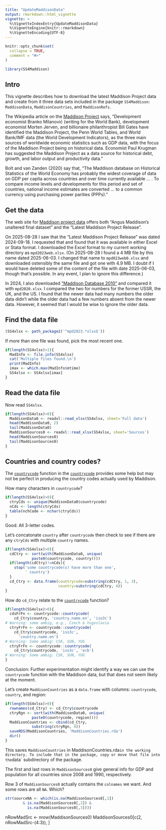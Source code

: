 ```yaml
---
title: "UpdateMaddisonData"
output: rmarkdown::html_vignette
vignette: >
  %\VignetteIndexEntry{UpdateMaddisonData}
  %\VignetteEngine{knitr::rmarkdown}
  %\VignetteEncoding{UTF-8}
---
```


```r
knitr::opts_chunk$set(
  collapse = TRUE,
  comment = "#>"
)
```

```r
library(SS4Maddison)
```

## Intro 

This vignette describes how to download the latest Maddison Project data and create from it three data sets included in the package `SS4Maddison`: `MaddisonData`, `MaddisonCountries`, and `MaddisonRefs`. 

The Wikipedia article on the [Maddison Project](https://en.wikipedia.org/wiki/Maddison_Project) says, "Development economist Branko Milanović (writing for the World Bank), development economist Morten Jerven, and billionaire philanthropist Bill Gates have identified the Maddison Project, the Penn World Tables, and World Bank/IMF data (the World Development Indicators), as the three main sources of worldwide economic statistics such as GDP data, with the focus of the Maddison Project being on historical data. Economist Paul Krugman has suggested the Maddison Project as a data source for historical debt, growth, and labor output and productivity data."  

Bolt and van Zanden (2020) say that, "The Maddison database on Historical Statistics of the World Economy has probably the widest coverage of data on GDP per capita across countries and over time currently available ... . To compare income levels and developments for this period and set of countries, national income estimates are converted ... to a common currency using purchasing power parities (PPPs)." 

## Get the data

The web site for [Maddison project data](https://www.rug.nl/ggdc/historicaldevelopment/maddison/) offers both "Angus Maddison's unaltered final dataset" and the "Latest Maddison Project Release".

On 2025-08-28 I saw that the "Latest Maddison Project Release" was dated 2024-09-18. I requested that and found that it was available in either Excel or Stata format. I downloaded the Excel format to my current working directory as `mpd2023web.xlsx`. (On 2025-08-28 I found a 4 MB file by this name dated 2025-06-03. I changed that name to `mpd023web0.xlsx` and downloaded ostensibly the same file and got one with 4.9 MB. I doubt if I would have deleted some of the content of the file with date 2025-06-03, though that's possible. In any event, I plan to ignore this difference.) 

In 2024, I also downloaded ["Maddison Database 2010"](https://www.rug.nl/ggdc/historicaldevelopment/maddison/releases/maddison-database-2010) and compared it with `mpd2020.xlsx`. I compared the two for numbers for the former USSR, the UK, and the US. I found that the newer data had many numbers the older data didn't while the older data had a few numbers absent from the newer data. However, it seemed that I would be wise to ignore the older data. 

## Find the data file

```r
(SS4xlsx <- path_package2('^mpd2023.*xlsx$'))
```

If more than one file was found, pick the most recent one. 

```r
if(length(SS4xlsx)>1){
  MadInfo <- file.info(SS4xlsx)
  cat('Multiple files found.\n')
  print(MadInfo)
  imax <- which.max(MadInfo$mtime)
  SS4xlsx <- SS4xlsx[imax]
}
```

## Read the data file

Now read `SS4xlsx`. 

```r
if(length(SS4xlsx)>0){
  MaddisonData0 <- readxl::read_xlsx(SS4xlsx, sheet='Full data')
  head(MaddisonData0, 2)
  tail(MaddisonData0)
  MaddisonSources0 <- readxl::read_xlsx(SS4xlsx, sheet='Sources')
  head(MaddisonSources0)
  tail(MaddisonSources0)
}
```

## Countries and country codes? 

The [`countrycode`](https://search.r-project.org/CRAN/refmans/countrycode/html/countrycode.html) function in the [`countrycode`](https://search.r-project.org/CRAN/refmans/countrycode/html/00Index.html) provides some help but may not be perfect in producing the country codes actually used by Maddison. 

How many characters in `countrycode`? 

```r
if(length(SS4xlsx)>0){
  ctryCds <- unique(MaddisonData0$countrycode)
  nCds <- length(ctryCds)
  table(nchCode <- nchar(ctryCds))
}
```

Good: All 3-letter codes. 

Let's concatonate `country` after `countrycode` then check to see if there are any `ctryCds` with multiple `country` names. 

```r
if(length(SS4xlsx)>0){
  cdCtry <- sort(with(MaddisonData0, unique(
            paste0(countrycode, country))))
  if(length(cdCtry)!=nCds){
    stop('some countrycode(s) have more than one', 
         ' country')
  }
  cd_Ctry <- data.frame(countrycode=substring(cdCtry, 1, 3),
                        country=substring(cdCtry, 4))
}
```

How do `cd_Ctry` relate to the [`countrycode`](https://search.r-project.org/CRAN/refmans/countrycode/html/countrycode.html) function? 

```r
if(length(SS4xlsx)>0){
  cdsFrFn <- countrycode::countrycode(
    cd_Ctry$country, 'country.name.en', 'iso3c')
# Warning: some ambig, e.g., Czech & Yugoslavia
  ctryFrFn <- countrycode::countrycode(
    cd_Ctry$countrycode, 'iso3c', 
      'country.name.en')
# Warning: Some ambig: CSK, SUN, YUG          
  ctryFrFn <- countrycode::countrycode(
    cd_Ctry$countrycode, 'iso3c', 'ecb')
# Warning: Some ambig: CSK, SUN, YUG          
}
```

Conclusion: Further experimentation might identify a way we can use the `countrycode` function with the Maddison data, but that does not seem likely at the moment. 

Let's create `MaddisonCountries` as a `data.frame` with columns: `countrycode`, `country`, and region: 

```r
if(length(SS4xlsx)>0){
  rownames(cd_Ctry) <- cd_Ctry$countrycode
  ctryRgn <- sort(with(MaddisonData0, unique(
            paste0(countrycode, region))))
  MaddisonCountries <- cbind(cd_Ctry, 
            substring(ctryRgn, 4))
  saveRDS(MaddisonCountries, 'MaddisonCountries.rda')  
  dir()
}
```

This saves `MaddisonCountries` in MaddisonCountries.rda` in the working directory. To include that in the package, copy or move that file into the `data` subdirectory of the package. 

The first and last rows in `MaddisonSources0` give general info for GDP and population for all countries since 2008 and 1990, respectively. 

Row 3 of `MaddisonSources0` actually contains the `colnames` we want. And some rows are all `NA`. Which? 

```r
str(sourceNA <- which(is.na(MaddisonSources0[,1])
        & is.na(MaddisonSources0[,2]) & 
          is.na(MaddisonSources0[,3])))
```


nRowMadSrc <- nrow(MaddisonSources0)
MaddisonSources0[c(2, nRowMadSrc-(4:3)), ]
```
```